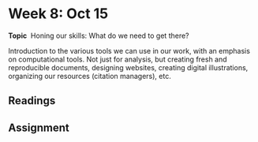 # Week 8: Oct 15

**Topic** \ Honing our skills: What do we need to get there?

Introduction to the various tools we can use in our work, with an emphasis on computational tools. Not just for analysis, but creating fresh and reproducible documents, designing websites, creating digital illustrations, organizing our resources (citation managers), etc.

## Readings

## Assignment
